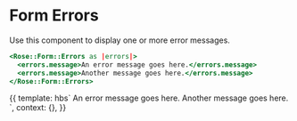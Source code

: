 
<Meta title="Rose/Form/Errors" component="Form/Errors" />

# Form Errors

Use this component to display one or more error messages.

```handlebars
<Rose::Form::Errors as |errors|>
  <errors.message>An error message goes here.</errors.message>
  <errors.message>Another message goes here.</errors.message>
</Rose::Form::Errors>
```

<Preview>
  <Story name="Basic Form Errors">
    {{
      template: hbs`
      <Rose::Form::Errors as |errors|>
        <errors.message>An error message goes here.</errors.message>
        <errors.message>Another message goes here.</errors.message>
      </Rose::Form::Errors>
    `,
      context: {},
    }}
  </Story>
</Preview>
